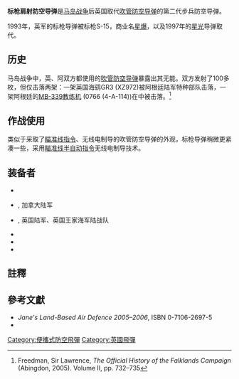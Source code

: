 {{For|美国标枪反坦克导弹|FGM-148標槍飛彈}}
{{Infobox Weapon
|name= Javelin
|image= Image:Javelin surface to air missile launcher.JPEG
|image_size= 300px
|caption= 英国士兵与标枪导弹三联发射器(1996)
|origin= {{UK}}
|type=Manportable surface-to-air missile
<!-- Type selection -->
|is_ranged=
|is_explosive=yes
|is_missile=yes
|is_UK=
<!-- Service history -->
|service= 
|used_by= 见''[[标枪防空导弹#装备者|装备者]]''
|wars= [[阿富汗战争_(1979年)|阿富汗战争]]
<!-- Production history -->
|designer= 
|design_date= 
|manufacturer= {{tsl|Thales Air Defence|泰雷兹空防公司}}
|unit_cost=
|production_date= 
|number= 
|variants= 
<!-- General specifications -->
|spec_label=
|weight= {{convert|11.1|kg}} (导弹) <br> {{convert|24.3|kg}} (系统)
|length= {{convert|1.39|m|ftin}}
|part_length= 
|width=
|height=
|diameter= {{convert|76|mm|0}}
|crew= 1
<!-- Ranged weapon specifications --> 
|cartridge= 
|caliber= 
|barrels=
|action= 
|rate=
|velocity= 
|range= {{convert|300|to|4500|m}}（对飞机）{{convert|5500|m}}（对直升机）
|feed= 
|sights= [[光学瞄准|光学瞄准]]
<!-- Explosive specifications --> 
|filling= 高爆弹头
|filling_weight= {{convert|2.74|kg}} (高爆装药{{convert|0.6|kg}})
|detonation= 碰炸与近炸引信
|yield=
<!-- Vehicle/missile specifications -->
|armour=
|primary_armament=
|secondary_armament=
|engine= 固体火箭
|engine_power=
|transmission=
|payload_capacity=
|fuel_capacity=
|pw_ratio=
|suspension=
|clearance=
|vehicle_range=
|speed= M 1.7+ 
|guidance= [[SACLOS|SACLOS]]系统
}}

'''标枪肩射防空导弹'''是[[马岛战争|马岛战争]]后英国取代[[吹管防空导弹|吹管防空导弹]]的第二代步兵防空导弹。  

1993年，英军的标枪导弹被标枪S-15，商业名[[星爆|星爆]]，以及1997年的[[星光|星光]]导弹取代。

==历史==
马岛战争中，英、阿双方都使用的[[吹管防空导弹|吹管防空导弹]]暴露出其无能。双方发射了100多枚，但仅击落两架：一架英国海鹞GR3 (XZ972)被阿根廷陆军特种部队击落，一架阿根廷的[[MB-339教练机|MB-339教练机]] (0766 (4-A-114))在{{tsl|en|Battle of Goose Green|绿鹅战役}}中被击落。<ref>Freedman, Sir Lawrence, ''The Official History of the Falklands Campaign'' (Abingdon, 2005). Volume II, pp. 732–735</ref>

==作战使用==
类似于采取了[[瞄准线指令|瞄准线指令]]、无线电制导的吹管防空导弹的外观，标枪导弹稍微更紧凑一些，采用[[瞄准线半自动指令|瞄准线半自动指令]]无线电制导技术。

==装备者==
* {{BOT}}
* {{CAN}}, 加拿大陆军
* {{UK}}, 英国陆军、英国王家海军陆战队
* {{PER}}
* {{KOR}}
* {{MAS}}

==註釋==
{{Reflist}}

==參考文獻==
{{refbegin}}
* ''Jane's Land-Based Air Defence 2005–2006'', ISBN 0-7106-2697-5
* {{cite web|url=http://www.fas.org/man/dod-101/sys/land/row/javelin.htm|title=Javelin|access-date=2014-10-06|archive-date=2012-03-15|archive-url=https://www.webcitation.org/66BQc0GAN?url=http://www.fas.org/man/dod-101/sys/land/row/javelin.htm|dead-url=no}}
{{refend}}

{{Thales Group|state=collapsed}}
{{英國導彈}}

[[Category:便攜式防空飛彈|Category:便攜式防空飛彈]]
[[Category:英國飛彈|Category:英國飛彈]]
